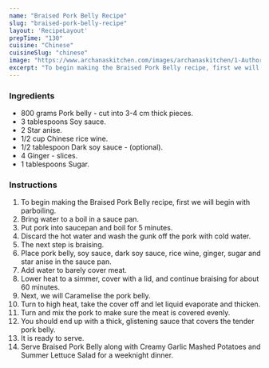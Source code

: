 ---
name: "Braised Pork Belly Recipe"
slug: "braised-pork-belly-recipe"
layout: 'RecipeLayout'
prepTime: "130"
cuisine: "Chinese"
cuisineSlug: "chinese"
image: "https://www.archanaskitchen.com/images/archanaskitchen/1-Author/lei778899-hotmail.com/Braised_Pork_Belly_1600.jpg"
excerpt: "To begin making the Braised Pork Belly recipe, first we will begin with parboiling"
---

### Ingredients

- 800 grams Pork belly - cut into 3-4 cm thick pieces.
- 3 tablespoons Soy sauce.
- 2 Star anise.
- 1/2 cup Chinese rice wine.
- 1/2 tablespoon Dark soy sauce - (optional).
- 4 Ginger - slices.
- 1 tablespoons Sugar.

### Instructions

1. To begin making the Braised Pork Belly recipe, first we will begin with parboiling.
1. Bring water to a boil in a sauce pan.
1. Put pork into saucepan and boil for 5 minutes.
1. Discard the hot water and wash the gunk off the pork with cold water.
1. The next step is braising.
1. Place pork belly, soy sauce, dark soy sauce, rice wine, ginger, sugar and star anise in the sauce pan.
1. Add water to barely cover meat.
1. Lower heat to a simmer, cover with a lid, and continue braising for about 60 minutes.
1. Next, we will Caramelise the pork belly.
1. Turn to high heat, take the cover off and let liquid evaporate and thicken.
1. Turn and mix the pork to make sure the meat is covered evenly.
1. You should end up with a thick, glistening sauce that covers the tender pork belly.
1. It is ready to serve.
1. Serve Braised Pork Belly along with Creamy Garlic Mashed Potatoes and Summer Lettuce Salad for a weeknight dinner.
